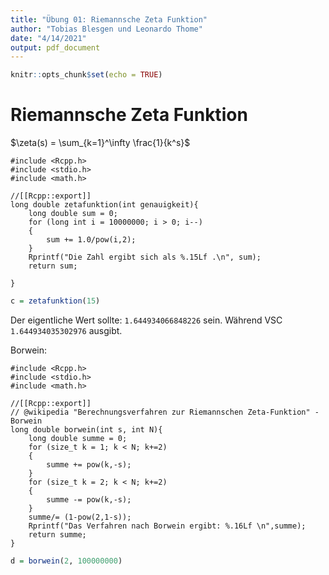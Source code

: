 ```yaml
---
title: "Übung 01: Riemannsche Zeta Funktion"
author: "Tobias Blesgen und Leonardo Thome"
date: "4/14/2021"
output: pdf_document
---
```


```r
knitr::opts_chunk$set(echo = TRUE)
```

# Riemannsche Zeta Funktion
$\zeta(s) = \sum_{k=1}^\infty \frac{1}{k^s}$

```Rcpp
#include <Rcpp.h>
#include <stdio.h>
#include <math.h>

//[[Rcpp::export]]
long double zetafunktion(int genauigkeit){
    long double sum = 0;
    for (long int i = 10000000; i > 0; i--)
    {
        sum += 1.0/pow(i,2);
    }
    Rprintf("Die Zahl ergibt sich als %.15Lf .\n", sum);
    return sum;

}
```


```r
c = zetafunktion(15)
```
Der eigentliche Wert sollte: `1.644934066848226` sein. Während VSC `1.644934035302976` ausgibt.

Borwein:
```Rcpp
#include <Rcpp.h>
#include <stdio.h>
#include <math.h>

//[[Rcpp::export]]
// @wikipedia "Berechnungsverfahren zur Riemannschen Zeta-Funktion" - Borwein
long double borwein(int s, int N){
    long double summe = 0;
    for (size_t k = 1; k < N; k+=2)
    {
        summe += pow(k,-s);
    }
    for (size_t k = 2; k < N; k+=2)
    {
        summe -= pow(k,-s);
    }
    summe/= (1-pow(2,1-s));
    Rprintf("Das Verfahren nach Borwein ergibt: %.16Lf \n",summe);
    return summe;
}
```

```r
d = borwein(2, 100000000)
```